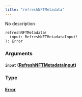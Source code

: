 ```yaml
---
title: "refreshNFTMetadata"
---
```


No description

```
refreshNFTMetadata(
  input: RefreshNFTMetadataInput!
): Error

```

### Arguments[](#arguments "Direct link to heading")

#### `input` ([RefreshNFTMetadataInput](/developer/graphql-api/references/inputs/refresh-nftmetadata-input))[](#input-refreshnftmetadatainput "Direct link to heading")

### Type[](#type "Direct link to heading")

#### [Error](/developer/graphql-api/references/objects/error)[](#error "Direct link to heading")